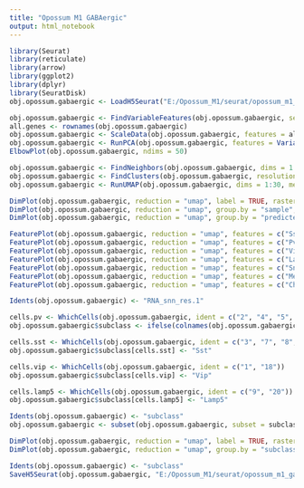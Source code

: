 ```yaml
---
title: "Opossum M1 GABAergic"
output: html_notebook
---
```


```r

library(Seurat)
library(reticulate)
library(arrow)
library(ggplot2)
library(dplyr)
library(SeuratDisk)
obj.opossum.gabaergic <- LoadH5Seurat("E:/Opossum_M1/seurat/opossum_m1_gabaergic_raw.h5Seurat")

```


```r

obj.opossum.gabaergic <- FindVariableFeatures(obj.opossum.gabaergic, selection.method = "vst", nfeatures = 3000)
all.genes <- rownames(obj.opossum.gabaergic)
obj.opossum.gabaergic <- ScaleData(obj.opossum.gabaergic, features = all.genes)
obj.opossum.gabaergic <- RunPCA(obj.opossum.gabaergic, features = VariableFeatures(object = obj.opossum.gabaergic))
ElbowPlot(obj.opossum.gabaergic, ndims = 50)

```


```r

obj.opossum.gabaergic <- FindNeighbors(obj.opossum.gabaergic, dims = 1:30)
obj.opossum.gabaergic <- FindClusters(obj.opossum.gabaergic, resolution = 1, algorithm = 4, method = "igraph")
obj.opossum.gabaergic <- RunUMAP(obj.opossum.gabaergic, dims = 1:30, method="umap-learn")

```


```r

DimPlot(obj.opossum.gabaergic, reduction = "umap", label = TRUE, raster = FALSE) + NoLegend() + xlim(-15, 15) + ylim(-15, 15) + coord_equal()
DimPlot(obj.opossum.gabaergic, reduction = "umap", group.by = "sample", raster = FALSE) + xlim(-15, 12) + ylim(-15, 15) + coord_equal()
DimPlot(obj.opossum.gabaergic, reduction = "umap", group.by = "predicted_doublets", raster = FALSE) + xlim(-15, 15) + ylim(-15, 15) + coord_equal()

```


```r

FeaturePlot(obj.opossum.gabaergic, reduction = "umap", features = c("Sst")) + xlim(-15, 15) + ylim(-15, 15) + coord_equal()
FeaturePlot(obj.opossum.gabaergic, reduction = "umap", features = c("Pvalb")) + xlim(-15, 15) + ylim(-15, 15) + coord_equal()
FeaturePlot(obj.opossum.gabaergic, reduction = "umap", features = c("Vip")) + xlim(-15, 15) + ylim(-15, 15) + coord_equal()
FeaturePlot(obj.opossum.gabaergic, reduction = "umap", features = c("Lamp5")) + xlim(-15, 15) + ylim(-15, 15) + coord_equal()
FeaturePlot(obj.opossum.gabaergic, reduction = "umap", features = c("Sncg")) + xlim(-15, 15) + ylim(-15, 15) + coord_equal()
FeaturePlot(obj.opossum.gabaergic, reduction = "umap", features = c("Meis2")) + xlim(-15, 15) + ylim(-15, 15) + coord_equal()
FeaturePlot(obj.opossum.gabaergic, reduction = "umap", features = c("Chodl")) + xlim(-15, 15) + ylim(-15, 15) + coord_equal()

```


```r

Idents(obj.opossum.gabaergic) <- "RNA_snn_res.1"

cells.pv <- WhichCells(obj.opossum.gabaergic, ident = c("2", "4", "5", "6", "10", "11", "14", "16"))
obj.opossum.gabaergic$subclass <- ifelse(colnames(obj.opossum.gabaergic) %in% cells.pv, "Pvalb", "ambiguous")

cells.sst <- WhichCells(obj.opossum.gabaergic, ident = c("3", "7", "8", "12", "19"))
obj.opossum.gabaergic$subclass[cells.sst] <- "Sst"

cells.vip <- WhichCells(obj.opossum.gabaergic, ident = c("1", "18"))
obj.opossum.gabaergic$subclass[cells.vip] <- "Vip"

cells.lamp5 <- WhichCells(obj.opossum.gabaergic, ident = c("9", "20"))
obj.opossum.gabaergic$subclass[cells.lamp5] <- "Lamp5"

Idents(obj.opossum.gabaergic) <- "subclass"
obj.opossum.gabaergic <- subset(obj.opossum.gabaergic, subset = subclass != "ambiguous")

```


```r

DimPlot(obj.opossum.gabaergic, reduction = "umap", label = TRUE, raster = FALSE) + NoLegend() + xlim(-15, 15) + ylim(-15, 15) + coord_equal()
DimPlot(obj.opossum.gabaergic, reduction = "umap", group.by = "subclass", raster = FALSE) + xlim(-15, 12) + ylim(-15, 15) + coord_equal()

```


```r

Idents(obj.opossum.gabaergic) <- "subclass"
SaveH5Seurat(obj.opossum.gabaergic, "E:/Opossum_M1/seurat/opossum_m1_gabaergic.h5seurat", overwrite = TRUE, verbose = TRUE)

```

